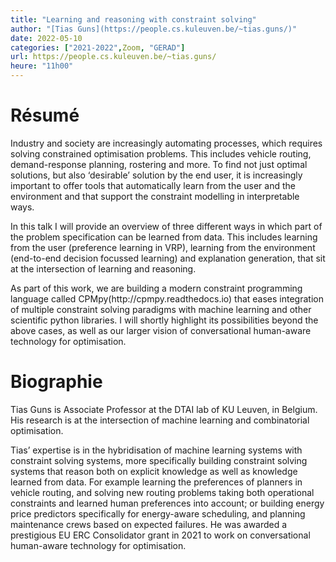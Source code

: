 ```yaml
---
title: "Learning and reasoning with constraint solving"
author: "[Tias Guns](https://people.cs.kuleuven.be/~tias.guns/)"
date: 2022-05-10
categories: ["2021-2022",Zoom, "GERAD"]
url: https://people.cs.kuleuven.be/~tias.guns/
heure: "11h00"
---
```


# Résumé

Industry and society are increasingly automating processes, which requires solving constrained optimisation problems. This includes vehicle routing, demand-response planning, rostering and more. To find not just optimal solutions, but also 'desirable' solution by the end user, it is increasingly important to offer tools that automatically learn from the user and the environment and that support the constraint modelling in interpretable ways.

In this talk I will provide an overview of three different ways in which part of the problem specification can be learned from data. This includes learning from the user (preference learning in VRP), learning from the environment (end-to-end decision focussed learning) and explanation generation, that sit at the intersection of learning and reasoning.

As part of this work, we are building a modern constraint programming language called CPMpy(http://cpmpy.readthedocs.io) that eases integration of multiple constraint solving paradigms with machine learning and other scientific python libraries. I will shortly highlight its possibilities beyond the above cases, as well as our larger vision of conversational human-aware technology for optimisation.

# Biographie

Tias Guns is Associate Professor at the DTAI lab of KU Leuven, in Belgium. His research is at the intersection of machine learning and combinatorial optimisation.

Tias' expertise is in the hybridisation of machine learning systems with constraint solving systems, more specifically building constraint solving systems that reason both on explicit knowledge as well as knowledge learned from data. For example learning the preferences of planners in vehicle routing, and solving new routing problems taking both operational constraints and learned human preferences into account; or building energy price predictors specifically for energy-aware scheduling, and planning maintenance crews based on expected failures. He was awarded a prestigious EU ERC Consolidator grant in 2021 to work on conversational human-aware technology for optimisation.

